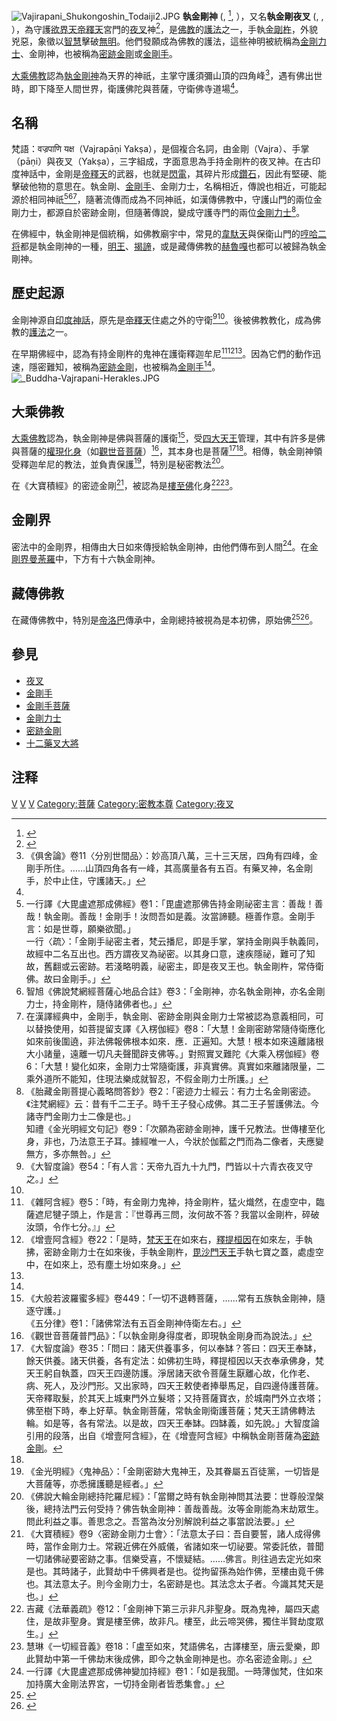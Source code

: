 [[File:Vajirapani_Shukongoshin_Todaiji2.JPG|thumb]]
{{藏傳佛教}}
'''執金剛神''' ({{lang-sa|वज्रधर; वज्रपाणि}}, {{IAST|Vajradhara; Vajrapāṇi}}<ref>{{Cite book | author =平川彰| title =佛教漢梵大辭典| location = 日本 | publisher =霊友会| date = 2003年| pages = 296| ISBN =4-266-00042-1 | language = zh}}</ref>, {{bo|z=ལག་ན་རྡོ་རྗེ།|p=lag na rdo rje}}），又名'''執金剛夜叉''' ({{lang-sa|वज्रपाणि यक्ष}}, {{IAST|Vajrapāṇi Yakṣa}}, {{bo|z=གནོད་སྤྱིན་ལག་ན་རྡོ་རྗེ།|p=gnod sbyin lag na rdo rje}}），為守護[[欲界天|欲界天]][[帝釋天|帝釋天]]宮門的[[夜叉|夜叉]]神<ref name="執金剛神">{{cite wikisource|title=執金剛神|author=丁福保|date=|wslanguage=zh|wslink=佛學大辭典/執金剛神}}</ref>，是[[佛教|佛教]]的[[護法神|護法]]之一，手執[[金剛杵|金剛杵]]，外貌兇惡，象徵以[[智慧|智慧]]擊破[[無明|無明]]。他們發願成為佛教的護法，這些神明被統稱為[[金剛力士|金剛力士]]、金剛神，也被稱為[[密跡金剛|密跡金剛]]或[[金剛手|金剛手]]。

[[大乘佛教|大乘佛教]]認為[[執金剛神|執金剛神]]為天界的神祇，主掌守護須彌山頂的四角峰<ref name ="俱舍論">《俱舍論》卷11〈分別世間品〉：妙高頂八萬，三十三天居，四角有四峰，金剛手所住。……山頂四角各有一峰，其高廣量各有五百。有藥叉神，名金剛手，於中止住，守護諸天。」</ref>，遇有佛出世時，即下降至人間世界，衛護佛陀與菩薩，守衛佛寺道場<ref name="執金剛神"/>。

==名稱==
梵語：वज्रपाणि यक्ष（Vajrapāṇi Yakṣa），是個複合名詞，由金剛（Vajra）、手掌（pāṇi）與夜叉（Yakṣa），三字組成，字面意思為手持金剛杵的夜叉神。在古印度神話中，金剛是[[帝釋天|帝釋天]]的武器，也就是[[閃電|閃電]]，其碎片形成[[鑽石|鑽石]]，因此有堅硬、能擊破他物的意思在。執金剛、[[金剛手|金剛手]]、金剛力士，名稱相近，傳說也相近，可能起源於相同神祇<ref name="一行疏">一行譯《大毘盧遮那成佛經》卷1：「毘盧遮那佛告持金剛祕密主言：善哉！善哉！執金剛。善哉！金剛手！汝問吾如是義。汝當諦聽。極善作意。金剛手言：如是世尊，願樂欲聞。」<br>一行〈疏〉：「金剛手祕密主者，梵云播尼，即是手掌，掌持金剛與手執義同，故經中二名互出也。西方謂夜叉為祕密。以其身口意，速疾隱祕，難可了知故，舊翻或云密跡。若淺略明義，祕密主，即是夜叉王也。執金剛杵，常侍衛佛。故曰金剛手。」</ref><ref>智旭《佛說梵網經菩薩心地品合註》卷3：「金剛神，亦名執金剛神，亦名金剛力士，持金剛杵，隨侍諸佛者也。」</ref><ref>在漢譯經典中，金剛手，執金剛、密跡金剛與金剛力士常被認為意義相同，可以替換使用，如菩提留支譯《入楞伽經》卷8：「大慧！金剛密跡常隨侍衛應化如來前後圍遶，非法佛報佛根本如來．應．正遍知。大慧！根本如來遠離諸根大小諸量，遠離一切凡夫聲聞辟支佛等。」對照實叉難陀《大乘入楞伽經》卷6：「大慧！變化如來，金剛力士常隨衛護，非真實佛。真實如來離諸限量，二乘外道所不能知，住現法樂成就智忍，不假金剛力士所護。」</ref>，隨著流傳而成為不同神祇，如漢傳佛教中，守護山門的兩位金剛力士，都源自於密跡金剛，但隨著傳說，變成守護寺門的兩位[[金剛力士|金剛力士]]<ref name="二金剛">《胎藏金剛菩提心義略問答鈔》卷2：「密迹力士經云：有力士名金剛密迹。《注梵網經》云：昔有千二王子。時千王子發心成佛。其二王子誓護佛法。今諸寺門金剛力士二像是也。」<br>知禮《金光明經文句記》卷9：「次願為密跡金剛神，護千兄教法。世傳樓至化身，非也，乃法意王子耳。據經唯一人，今狀於伽藍之門而為二像者，夫應變無方，多亦無咎。」</ref>。

在佛經中，執金剛神是個統稱，如佛教廟宇中，常見的[[韋馱天|韋馱天]]與保衛山門的[[哼哈二将|哼哈二将]]都是執金剛神的一種，[[明王|明王]]、[[揭諦|揭諦]]，或是藏傳佛教的[[赫魯嘎|赫魯嘎]]也都可以被歸為執金剛神。

==歷史起源==
金剛神源自[[印度神話|印度神話]]，原先是[[帝釋天|帝釋天]]住處之外的守衛<ref>《大智度論》卷54：「有人言：天帝九百九十九門，門皆以十六青衣夜叉守之。」</ref><ref name="俱舍論"/>。後被佛教教化，成為佛教的[[護法神|護法]]之一。

在早期佛經中，認為有持金剛杵的鬼神在護衛釋迦牟尼<ref>《雜阿含經》卷5：「時，有金剛力鬼神，持金剛杵，猛火熾然，在虛空中，臨薩遮尼犍子頭上，作是言：『世尊再三問，汝何故不答？我當以金剛杵，碎破汝頭，令作七分。』」</ref><ref name="增壹">《增壹阿含經》卷22：「是時，[[梵天|梵天王]]在如來右，[[釋提桓因|釋提桓因]]在如來左，手執拂，密跡金剛力士在如來後，手執金剛杵，[[毘沙門天王|毘沙門天王]]手執七寶之蓋，處虛空中，在如來上，恐有塵土坋如來身。」 </ref><ref name="大智度" />。因為它們的動作迅速，隱密難知，被稱為[[密跡金剛|密跡金剛]]，也被稱為[[金剛手|金剛手]]<ref name="一行疏" />。
[[File:_Buddha-Vajrapani-Herakles.JPG|thumb]]

==大乘佛教==
[[大乘佛教|大乘佛教]]認為，執金剛神是佛與菩薩的護衛<ref>《大般若波羅蜜多經》卷449：「一切不退轉菩薩，……常有五族執金剛神，隨逐守護。」<br>《五分律》卷1：「諸佛常法有五百金剛神侍衛左右。」</ref>，受[[四大天王|四大天王]]管理，其中有許多是佛與菩薩的[[權現|權現]][[化身|化身]]（如[[觀世音菩薩|觀世音菩薩]]）<ref>《觀世音菩薩普門品》：「以執金剛身得度者，即現執金剛身而為說法。」</ref>，其本身也是菩薩<ref name="大智度">《大智度論》卷35：「問曰：諸天供養事多，何以奉缽？答曰：四天王奉缽，餘天供養。諸天供養，各有定法：如佛初生時，釋提桓因以天衣奉承佛身，梵天王躬自執蓋，四天王四邊防護。淨居諸天欲令菩薩生厭離心故，化作老、病、死人，及沙門形。又出家時，四天王敕使者捧舉馬足，自四邊侍護菩薩。天帝釋取髮，於其天上城東門外立髮塔；又持菩薩寶衣，於城南門外立衣塔；佛至樹下時，奉上好草。執金剛菩薩，常執金剛衛護菩薩；梵天王請佛轉法輪。如是等，各有常法。以是故，四天王奉缽。四缽義，如先說。」大智度論引用的段落，出自《增壹阿含經》，在《增壹阿含經》中稱執金剛菩薩為[[密跡金剛|密跡金剛]]。</ref><ref name="增壹" />。相傳，執金剛神領受釋迦牟尼的教法，並負責保護<ref>《金光明經》〈鬼神品〉：「金剛密跡大鬼神王，及其眷屬五百徒黨，一切皆是大菩薩等，亦悉擁護聽是經者。」</ref>，特別是秘密教法<ref>《佛說大輪金剛總持陀羅尼經》：「當爾之時有執金剛神問其法要：世尊般涅槃後，總持法門云何受持？佛告執金剛神：善哉善哉。汝等金剛能為末劫眾生。問此利益之事。善思念之。吾當為汝分別解說利益之事當說法要。」</ref>。

在《大寶積經》的密迹金剛<ref>《大寶積經》卷9〈密跡金剛力士會〉：「法意太子曰：吾自要誓，諸人成得佛時，當作金剛力士。常親近佛在外威儀，省諸如來一切祕要。常委託依，普聞一切諸佛祕要密跡之事。信樂受喜，不懷疑結。……佛言。則往過去定光如來是也。其時諸子，此賢劫中千佛興者是也。從拘留孫為始作佛，至樓由竟千佛也。其法意太子。則今金剛力士，名密跡是也。其法念太子者。今識其梵天是也。」</ref>，被認為是[[樓至佛|樓至佛]]化身<ref>吉藏《法華義疏》卷12：「金剛神下第三示非凡非聖身。既為鬼神，屬四天處住，是故非聖身。實是樓至佛，故非凡。樓至，此云啼哭佛，獨住半賢劫度眾生。」</ref><ref>慧琳《一切經音義》卷18：「盧至如來，梵語佛名，古譯樓至，唐云愛樂，即此賢劫中第一千佛劫末後成佛，即今之執金剛神是也。亦名密迹金剛。」</ref>。

==金剛界==
密法中的金剛界，相傳由大日如來傳授給執金剛神，由他們傳布到人間<ref>一行譯《大毘盧遮那成佛神變加持經》卷1：「如是我聞。一時薄伽梵，住如來加持廣大金剛法界宮，一切持金剛者皆悉集會。」</ref>。在[[金剛界|金剛界]][[曼荼羅|曼荼羅]]中，下方有十六執金剛神。

==藏傳佛教==
在藏傳佛教中，特別是[[帝洛巴|帝洛巴]]傳承中，金剛總持被視為是本初佛，原始佛<ref>{{cite web|title=黃金珠鬘─傳承概說 金剛總持 Vajradhara|url=http://www.kagyuoffice.org.tw/kaguy-lineage/golden-rosary|website=大寶法王噶瑪巴官方中文網|accessdate=2016-03-25|archive-date=2020-12-07|archive-url=https://web.archive.org/web/20201207083058/https://www.kagyuoffice.org.tw/kaguy-lineage/golden-rosary|dead-url=no}}</ref><ref>{{Cite web |url = http://www.thrangu.org/teachings/kagyu-lineage/golden-rosary/vajradhara/ |title = 金剛總持 |publisher = 創古仁波切官方中文網 |accessdate = 2016-03-25 |archive-date = 2018-09-12 |archive-url = https://web.archive.org/web/20180912152423/http://www.thrangu.org/teachings/kagyu-lineage/golden-rosary/vajradhara/ |dead-url = yes }}</ref>。

==參見==
*[[夜叉|夜叉]]
*[[金剛手|金剛手]]
*[[金剛手菩薩|金剛手菩薩]] 
*[[金剛力士|金剛力士]]
*[[密跡金剛|密跡金剛]] 
*[[十二藥叉大將|十二藥叉大將]]

==注释==
{{reflist|2}}

{{wikisource|佛學大辭典/執金剛神}}
[[Category:護法神|V]]
[[Category:佛教術語|V]]
[[Category:门神|V]]
[[Category:菩薩|Category:菩薩]]
[[Category:密教本尊|Category:密教本尊]]
[[Category:夜叉|Category:夜叉]]